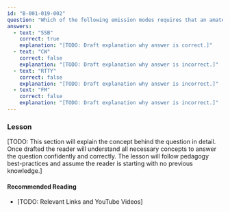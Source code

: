 ```yaml
---
id: "B-001-019-002"
question: "Which of the following emission modes requires that an amateur radio station have means to prevent or indicate overmodulation?"
answers:
  - text: "SSB"
    correct: true
    explanation: "[TODO: Draft explanation why answer is correct.]"
  - text: "CW"
    correct: false
    explanation: "[TODO: Draft explanation why answer is incorrect.]"
  - text: "RTTY"
    correct: false
    explanation: "[TODO: Draft explanation why answer is incorrect.]"
  - text: "FM"
    correct: false
    explanation: "[TODO: Draft explanation why answer is incorrect.]"
---
```


### Lesson

[TODO: This section will explain the concept behind the question in detail. Once drafted the reader will understand all necessary concepts to answer the question confidently and correctly. The lesson will follow pedagogy best-practices and assume the reader is starting with no previous knowledge.]

#### Recommended Reading

- [TODO: Relevant Links and YouTube Videos]
